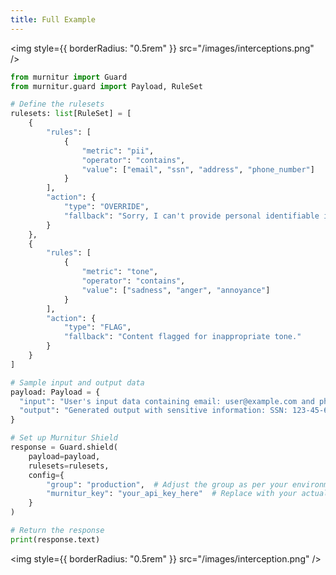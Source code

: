 ```yaml
---
title: Full Example
---
```


<img style={{ borderRadius: "0.5rem" }} src="/images/interceptions.png" />

```python python
from murnitur import Guard
from murnitur.guard import Payload, RuleSet

# Define the rulesets
rulesets: list[RuleSet] = [
    {
        "rules": [
            {
                "metric": "pii",
                "operator": "contains",
                "value": ["email", "ssn", "address", "phone_number"]
            }
        ],
        "action": {
            "type": "OVERRIDE",
            "fallback": "Sorry, I can't provide personal identifiable information."
        }
    },
    {
        "rules": [
            {
                "metric": "tone",
                "operator": "contains",
                "value": ["sadness", "anger", "annoyance"]
            }
        ],
        "action": {
            "type": "FLAG",
            "fallback": "Content flagged for inappropriate tone."
        }
    }
]

# Sample input and output data
payload: Payload = {
  "input": "User's input data containing email: user@example.com and phone number: 123-456-7890",
  "output": "Generated output with sensitive information: SSN: 123-45-6789"
}

# Set up Murnitur Shield
response = Guard.shield(
    payload=payload,
    rulesets=rulesets,
    config={
        "group": "production",  # Adjust the group as per your environment
        "murnitur_key": "your_api_key_here"  # Replace with your actual API key
    }
)

# Return the response
print(response.text)
```

<img style={{ borderRadius: "0.5rem" }} src="/images/interception.png" />
